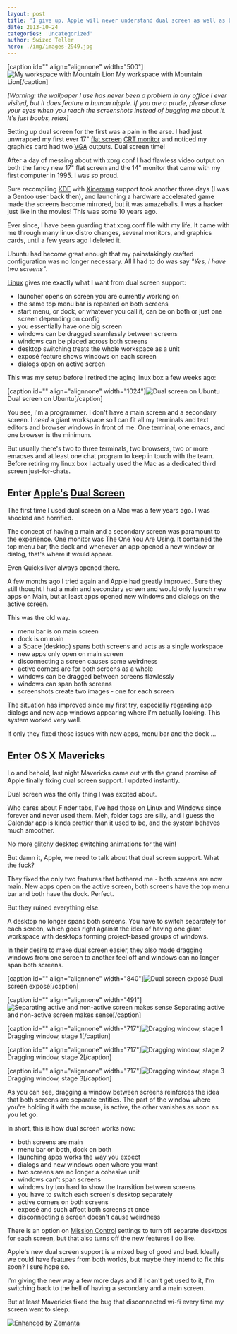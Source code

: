 ```yaml
---
layout: post
title: 'I give up, Apple will never understand dual screen as well as Linux'
date: 2013-10-24
categories: 'Uncategorized'
author: Swizec Teller
hero: ./img/images-2949.jpg
---
```

\[caption id="" align="alignnone" width="500"]![My workspace with Mountain Lion](./img/images-2949.jpg "My workspace with Mountain Lion") My workspace with Mountain Lion\[/caption]



_\[Warning: the wallpaper I use has never been a problem in any office I ever visited, but it does feature a human nipple. If you are a prude, please close your eyes when you reach the screenshots instead of bugging me about it. It's just boobs, relax]_



Setting up dual screen for the first was a pain in the arse. I had just unwrapped my first ever 17" [flat screen](http://en.wikipedia.org/wiki/Flat_panel_display "Flat panel display") [CRT monitor](http://en.wikipedia.org/wiki/Cathode_ray_tube "Cathode ray tube") and noticed my graphics card had two [VGA](http://en.wikipedia.org/wiki/Video_Graphics_Array "Video Graphics Array") outputs. Dual screen time!



After a day of messing about with xorg.conf I had flawless video output on both the fancy new 17" flat screen and the 14" monitor that came with my first computer in 1995. I was _so_ proud.



Sure recompiling [KDE](http://kde.org/ "KDE") with [Xinerama](http://en.wikipedia.org/wiki/Xinerama "Xinerama") support took another three days (I was a Gentoo user back then), and launching a hardware accelerated game made the screens become mirrored, but it was amazeballs. I was a hacker just like in the movies! This was some 10 years ago.



Ever since, I have been guarding that xorg.conf file with my life. It came with me through many linux distro changes, several monitors, and graphics cards, until a few years ago I deleted it.



Ubuntu had become great enough that my painstakingly crafted configuration was no longer necessary. All I had to do was say _"Yes, I have two screens"_.



[Linux](http://en.wikipedia.org/wiki/Linux "Linux") gives me exactly what I want from dual screen support:

- launcher opens on screen you are currently working on
- the same top menu bar is repeated on both screens
- start menu, or dock, or whatever you call it, can be on both or just one screen depending on config
- you essentially have one big screen
- windows can be dragged seamlessly between screens
- windows can be placed across both screens
- desktop switching treats the whole workspace as a unit
- exposé feature shows windows on each screen
- dialogs open on active screen

This was my setup before I retired the aging linux box a few weeks ago:



\[caption id="" align="alignnone" width="1024"]![Dual screen on Ubuntu](./img/images-2950.png "Dual screen on Ubuntu") Dual screen on Ubuntu\[/caption]





You see, I'm a programmer. I don't have a main screen and a secondary screen. I _need_ a giant workspace so I can fit all my terminals and text editors and browser windows in front of me. One terminal, one emacs, and one browser is the minimum.



But usually there's two to three terminals, two browsers, two or more emacses and at least one chat program to keep in touch with the team. Before retiring my linux box I actually used the Mac as a dedicated third screen just-for-chats.

## Enter [Apple's](http://www.apple.com "Apple") [Dual Screen](http://en.wikipedia.org/wiki/Multi-monitor "Multi-monitor")

The first time I used dual screen on a Mac was a few years ago. I was shocked and horrified.



The concept of having a main and a secondary screen was paramount to the experience. One monitor was The One You Are Using. It contained the top menu bar, the dock and whenever an app opened a new window or dialog, that's where it would appear.



Even Quicksilver always opened there.



A few months ago I tried again and Apple had greatly improved. Sure they still thought I had a main and secondary screen and would only launch new apps on Main, but at least apps opened new windows and dialogs on the active screen.



This was the old way.

- menu bar is on main screen
- dock is on main
- a Space (desktop) spans both screens and acts as a single workspace
- new apps only open on main screen
- disconnecting a screen causes some weirdness
- active corners are for both screens as a whole
- windows can be dragged between screens flawlessly
- windows can span both screens
- screenshots create two images - one for each screen

The situation has improved since my first try, especially regarding app dialogs and new app windows appearing where I'm actually looking. This system worked very well.



If only they fixed those issues with new apps, menu bar and the dock ...

## Enter OS X Mavericks

Lo and behold, last night Mavericks came out with the grand promise of Apple finally fixing dual screen support. I updated instantly.



Dual screen was the only thing I was excited about.



Who cares about Finder tabs, I've had those on Linux and Windows since forever and never used them. Meh, folder tags are silly, and I guess the Calendar app is kinda prettier than it used to be, and the system behaves much smoother.



No more glitchy desktop switching animations for the win!



But damn it, Apple, we need to talk about that dual screen support. What the fuck?



They fixed the only two features that bothered me - both screens are now main. New apps open on the active screen, both screens have the top menu bar and both have the dock. Perfect.



But they ruined everything else.



A desktop no longer spans both screens. You have to switch separately for each screen, which goes right against the idea of having one giant workspace with desktops forming project-based groups of windows.



In their desire to make dual screen easier, they also made dragging windows from one screen to another feel off and windows can no longer span both screens.



\[caption id="" align="alignnone" width="840"]![Dual screen exposé](./img/images-2951.png "Dual screen exposé") Dual screen exposé\[/caption]





\[caption id="" align="alignnone" width="491"]![Separating active and non-active screen makes sense](./img/images-2952.png "Separating active and non-active screen makes sense") Separating active and non-active screen makes sense\[/caption]





\[caption id="" align="alignnone" width="717"]![Dragging window, stage 1](./img/images-2953.png "Dragging window, stage 1") Dragging window, stage 1\[/caption]





\[caption id="" align="alignnone" width="717"]![Dragging window, stage 2](./img/images-2954.png "Dragging window, stage 2") Dragging window, stage 2\[/caption]





\[caption id="" align="alignnone" width="717"]![Dragging window, stage 3](./img/images-2955.png "Dragging window, stage 3") Dragging window, stage 3\[/caption]





As you can see, dragging a window between screens reinforces the idea that both screens are separate entities. The part of the window where you're holding it with the mouse, is active, the other vanishes as soon as you let go.



In short, this is how dual screen works now:

- both screens are main
- menu bar on both, dock on both
- launching apps works the way you expect
- dialogs and new windows open where you want
- two screens are no longer a cohesive unit
- windows can't span screens
- windows try too hard to show the transition between screens
- you have to switch each screen's desktop separately
- active corners on both screens
- exposé and such affect both screens at once
- disconnecting a screen doesn't cause weirdness

There is an option on [Mission Control](http://en.wikipedia.org/wiki/Mission_Control_%28OS_X%29 "Mission Control (OS X)") settings to turn off separate desktops for each screen, but that also turns off the new features I do like.



Apple's new dual screen support is a mixed bag of good and bad. Ideally we could have features from both worlds, but maybe they intend to fix this soon? I sure hope so.



I'm giving the new way a few more days and if I can't get used to it, I'm switching back to the hell of having a secondary and a main screen.



But at least Mavericks fixed the bug that disconnected wi-fi every time my screen went to sleep.

[![Enhanced by Zemanta](http://img.zemanta.com/zemified_e.png?x-id=b0d29892-45bc-407b-b9cb-2a3f0fabda6f)](http://www.zemanta.com/?px "Enhanced by Zemanta")